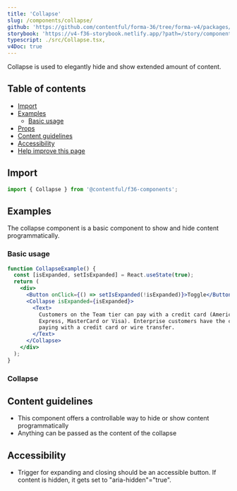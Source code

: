 ```yaml
---
title: 'Collapse'
slug: /components/collapse/
github: 'https://github.com/contentful/forma-36/tree/forma-v4/packages/components/collapse'
storybook: 'https://v4-f36-storybook.netlify.app/?path=/story/components-collapse'
typescript: ./src/Collapse.tsx,
v4Doc: true
---
```



Collapse is used to elegantly hide and show extended amount of content.

## Table of contents

- [Import](#import)
- [Examples](#examples)
  - [Basic usage](#basic-usage)
- [Props](#props-api-reference)
- [Content guidelines](#content-guidelines)
- [Accessibility](#accessibility)
- [Help improve this page](#help-improve-this-page)

## Import

```jsx static=true
import { Collapse } from '@contentful/f36-components';
```

## Examples

The collapse component is a basic component to show and hide content programmatically.

### Basic usage

```jsx
function CollapseExample() {
  const [isExpanded, setIsExpanded] = React.useState(true);
  return (
    <div>
      <Button onClick={() => setIsExpanded(!isExpanded)}>Toggle</Button>
      <Collapse isExpanded={isExpanded}>
        <Text>
          Customers on the Team tier can pay with a credit card (American
          Express, MasterCard or Visa). Enterprise customers have the choice of
          paying with a credit card or wire transfer.
        </Text>
      </Collapse>
    </div>
  );
}
```

### Collapse

<Props of="Collapse" />

## Content guidelines

- This component offers a controllable way to hide or show content programmatically
- Anything can be passed as the content of the collapse

## Accessibility

- Trigger for expanding and closing should be an accessible button. If content is hidden, it gets set to "aria-hidden"="true".

